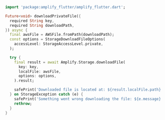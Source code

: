 ```dart
import 'package:amplify_flutter/amplify_flutter.dart';

Future<void> downloadPrivateFile({
  required String key,
  required String downloadPath,
}) async {
  final awsFile = AWSFile.fromPath(downloadPath);
  const options = StorageDownloadFileOptions(
    accessLevel: StorageAccessLevel.private,
  );

  try {
    final result = await Amplify.Storage.downloadFile(
      key: key,
      localFile: awsFile,
      options: options,
    ).result;

    safePrint('Downloaded file is located at: ${result.localFile.path}');
  } on StorageException catch (e) {
    safePrint('Something went wrong downloading the file: ${e.message}');
    rethrow;
  }
}
```
